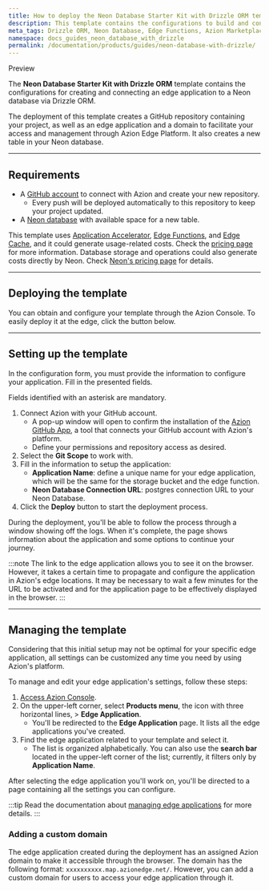 ```yaml
---
title: How to deploy the Neon Database Starter Kit with Drizzle ORM template
description: This template contains the configurations to build and connect an application to Neon Database.
meta_tags: Drizzle ORM, Neon Database, Edge Functions, Azion Marketplace, web, guides, templates
namespace: docs_guides_neon_database_with_drizzle
permalink: /documentation/products/guides/neon-database-with-drizzle/
---
```



<Tag severity="info" client:only="vue">
Preview
</Tag>

The **Neon Database Starter Kit with Drizzle ORM** template contains the configurations for creating and connecting an edge application to a Neon database via Drizzle ORM.

The deployment of this template creates a GitHub repository containing your project, as well as an edge application and a domain to facilitate your access and management through Azion Edge Platform. It also creates a new table in your Neon database.

---

## Requirements

- A [GitHub account](https://github.com/signup) to connect with Azion and create your new repository.
    - Every push will be deployed automatically to this repository to keep your project updated.
- A [Neon database](https://neon.tech/) with available space for a new table.

This template uses [Application Accelerator](/en/documentation/products/build/edge-application/application-accelerator/), [Edge Functions](/en/documentation/products/build/edge-application/edge-functions/), and [Edge Cache](/en/documentation/products/build/edge-application/edge-cache/), and it could generate usage-related costs. Check the [pricing page](https://www.azion.com/en/pricing/) for more information. Database storage and operations could also generate costs directly by Neon. Check [Neon's pricing page](https://neon.tech/pricing) for details.

---

## Deploying the template

You can obtain and configure your template through the Azion Console. To easily deploy it at the edge, click the button below.

<LinkButton
    label="Deploy"
    link="https://console.azion.com/create/azion-community/neon-database-with-drizzle"
    icon="ai ai-azion"
    icon-pos="left"
  />

---

## Setting up the template

In the configuration form, you must provide the information to configure your application. Fill in the presented fields. 

Fields identified with an asterisk are mandatory.

1. Connect Azion with your GitHub account.
    - A pop-up window will open to confirm the installation of the [Azion GitHub App](/en/documentation/products/guides/azion-github-app/), a tool that connects your GitHub account with Azion's platform.
    - Define your permissions and repository access as desired.
2. Select the **Git Scope** to work with.
3. Fill in the information to setup the application:
    - **Application Name**: define a unique name for your edge application, which will be the same for the storage bucket and the edge function.
    - **Neon Database Connection URL**: postgres connection URL to your Neon Database.
4. Click the **Deploy** button to start the deployment process.

During the deployment, you'll be able to follow the process through a window showing off the logs. When it's complete, the page shows information about the application and some options to continue your journey.

:::note
The link to the edge application allows you to see it on the browser. However, it takes a certain time to propagate and configure the application in Azion's edge locations. It may be necessary to wait a few minutes for the URL to be activated and for the application page to be effectively displayed in the browser.
:::

---

## Managing the template

Considering that this initial setup may not be optimal for your specific edge application, all settings can be customized any time you need by using Azion's platform.

To manage and edit your edge application's settings, follow these steps:

1. [Access Azion Console](https://console.azion.com).
2. On the upper-left corner, select **Products menu**, the icon with three horizontal lines, > **Edge Application**.
    - You'll be redirected to the **Edge Application** page. It lists all the edge applications you've created.
3. Find the edge application related to your template and select it.
    - The list is organized alphabetically. You can also use the **search bar** located in the upper-left corner of the list; currently, it filters only by **Application Name**.

After selecting the edge application you'll work on, you'll be directed to a page containing all the settings you can configure.

:::tip
Read the documentation about [managing edge applications](/en/documentation/products/build/edge-application/first-steps/) for more details.
:::

### Adding a custom domain

The edge application created during the deployment has an assigned Azion domain to make it accessible through the browser. The domain has the following format: `xxxxxxxxxx.map.azionedge.net/`. However, you can add a custom domain for users to access your edge application through it.


<LinkButton link="/en/documentation/products/guides/configure-a-domain/" label="Go to Configuring a Domain Guide" severity="secondary" /> 
